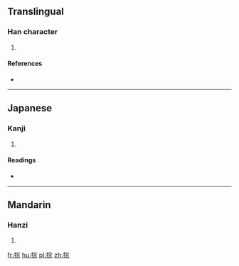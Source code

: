 {{also|總}}
==Translingual==

===Han character===
{{Han char|rn=64|rad=手|as=08|sn=11|four=|canj=手金戈心 (QCIP)}}

# {{defn|Han|sort=手08}}

====References====
* {{Han ref|kx=0435.200|dkj=12212|dj=0785.040|hdz=31902.020|uh=6374|ud=25460}}

----

==Japanese==

===Kanji===
{{ja-kanji|grade=|rs=手08}}

# {{defn|lang=ja|sort=手08}}

====Readings====
* {{ja-readings|on=[[ふん]] (fun), [[そう]] (sō)|kun=}}

----

==Mandarin==

===Hanzi===
{{cmn-hanzi|pin=[[zǒng]] ([[zong3]])|wg=tsung<sup>3</sup>}}

# {{defn|lang=cmn|sort=手08}}

[[fr:捴]]
[[hu:捴]]
[[pl:捴]]
[[zh:捴]]